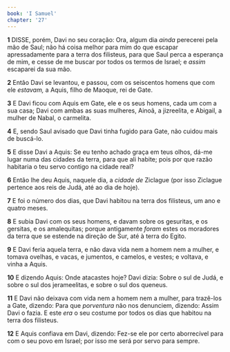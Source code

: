 ```yaml
---
book: 'I Samuel'
chapter: '27'
---
```


**1** DISSE, porém, Davi no seu coração: Ora, algum dia _ainda_ perecerei pela mão de Saul; não há coisa melhor para mim do que escapar apressadamente para a terra dos filisteus, para que Saul perca a esperança de mim, e cesse de me buscar por todos os termos de Israel; e _assim_ escaparei da sua mão.

**2** Então Davi se levantou, e passou, com os seiscentos homens que com ele _estavam,_ a Aquis, filho de Maoque, rei de Gate.

**3** E Davi ficou com Aquis em Gate, ele e os seus homens, cada um com a sua casa; Davi com ambas as suas mulheres, Ainoã, a jizreelita, e Abigail, a mulher de Nabal, o carmelita.

**4** E, sendo Saul avisado que Davi tinha fugido para Gate, não cuidou mais de buscá-lo.

**5** E disse Davi a Aquis: Se eu tenho achado graça em teus olhos, dá-me lugar numa das cidades da terra, para que ali habite; pois por que razão habitaria o teu servo contigo na cidade real?

**6** Então lhe deu Aquis, naquele dia, a _cidade de_ Ziclague (por isso Ziclague pertence aos reis de Judá, até ao dia de hoje).

**7** E foi o número dos dias, que Davi habitou na terra dos filisteus, um ano e quatro meses.

**8** E subia Davi com os seus homens, e davam sobre os gesuritas, e os gersitas, e os amalequitas; porque antigamente _foram_ estes os moradores da terra que se estende na direção de Sur, até à terra do Egito.

**9** E Davi feria aquela terra, e não dava vida nem a homem nem a mulher, e tomava ovelhas, e vacas, e jumentos, e camelos, e vestes; e voltava, e vinha a Aquis.

**10** E dizendo Aquis: Onde atacastes hoje? Davi dizia: Sobre o sul de Judá, e sobre o sul dos jerameelitas, e sobre o sul dos queneus.

**11** E Davi não deixava com vida nem a homem nem a mulher, para trazê-los a Gate, dizendo: Para que _porventura_ não nos denunciem, dizendo: Assim Davi o fazia. E este _era_ o seu costume por todos os dias que habitou na terra dos filisteus.

**12** E Aquis confiava em Davi, dizendo: Fez-se ele por certo aborrecível para com o seu povo em Israel; por isso me será por servo para sempre.
